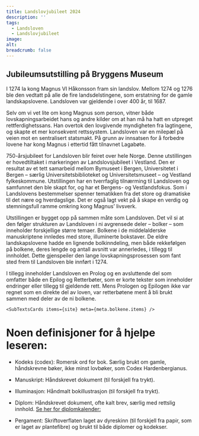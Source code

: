 ```yaml
---
title: Landslovjubileet 2024
description: ''
tags: 
  - Landsloven 
  - Landslovjubileet
image: 
alt: 
breadcrumb: false
---
```




<HomepageHero 
    title='Magnus Lagabøtes Landslov: 750 år'
    logo={true}
/>
 
<Container>
    <Spacer height={50} />

## Jubileums­utstilling på Bryggens Museum

I 1274 la kong Magnus VI Håkonsson fram sin landslov. Mellom 1274 og 1276 ble den vedtatt på alle de fire landsdelstingene, som erstatning for de gamle landskapslovene. Landsloven var gjeldende i over 400 år, til 1687. 

Selv om vi vet lite om kong Magnus som person, vitner både lovskapningsarbeidet hans og andre kilder om at han må ha hatt en utpreget rettferdighetssans. Han overtok den lovgivende myndigheten fra lagtingene, og skapte et mer konsekvent rettssystem. Landsloven var en milepæl på veien mot en sentralisert statsmakt. På grunn av innsatsen for å forbedre lovene har kong Magnus i ettertid fått tilnavnet Lagabøte. 

750-årsjubileet for Landsloven blir feiret over hele Norge. Denne utstillingen er hovedtiltaket i markeringen av Landslovsjubileet i Vestland. Den er resultat av et tett samarbeid mellom Bymuseet i Bergen, Universitetet i Bergen – særlig Universitetsbiblioteket og Universitetsmuseet – og Vestland fylkeskommune. Utstillingen har en tverrfaglig tilnærming til Landsloven og samfunnet den ble skapt for, og har et Bergens- og Vestlandsfokus. Som i Landslovens bestemmelser spenner tematikken fra det store og dramatiske til det nære og hverdagslige. Det er også lagt vekt på å skape en verdig og stemningsfull ramme omkring kong Magnus’ livsverk.

Utstillingen er bygget opp på sammen måte som Landsloven. Det vil si at den følger strukturen av Landsloven i ni avgrensede deler – bolker – som inneholder forskjellige større temaer. Bolkene i de middelalderske manuskriptene innledes med store, illuminerte bokstaver. De eldre landskapslovene hadde en lignende bolkinndeling, men både rekkefølgen på bolkene, deres lengde og antall avsnitt var annerledes, i tillegg til innholdet. Dette gjenspeiler den lange lovskapningsprosessen som fant sted frem til Landsloven ble innført i 1274.

I tillegg inneholder Landsloven en Prolog og en avsluttende del som omfatter både en Epilog og Retterbøter, som er korte tekster som inneholder endringer eller tillegg til gjeldende rett. Mens Prologen og Epilogen ikke var regnet som en direkte del av loven, var retterbøtene ment å bli brukt sammen med deler av de ni bolkene.

    <SubTextsCards items={site} meta={meta.bolkene.items} />
 
</Container>

# Noen definisjoner for å hjelpe leseren:

- Kodeks (codex): Romersk ord for bok. Særlig brukt om gamle, håndskrevne bøker, ikke minst lovbøker, som Codex Hardenbergianus.

- Manuskript: Håndskrevet dokument (til forskjell fra trykt).

- Illuminasjon: Håndmalt bokillustrasjon (til forskjell fra trykt).

- Diplom: Håndskrevet dokument, ofte kalt brev, særlig med rettslig innhold.
  [Se her for diplomkalender:](https://www.vestlandfylke.no/landslovjubileet/diplom/)

- Pergament: Skriftoverflaten laget av dyreskinn (til forskjell fra papir, som er laget av plantefibre) og brukt til både diplomer og kodekser.

</Container>

<Spacer height={50} />

 


 